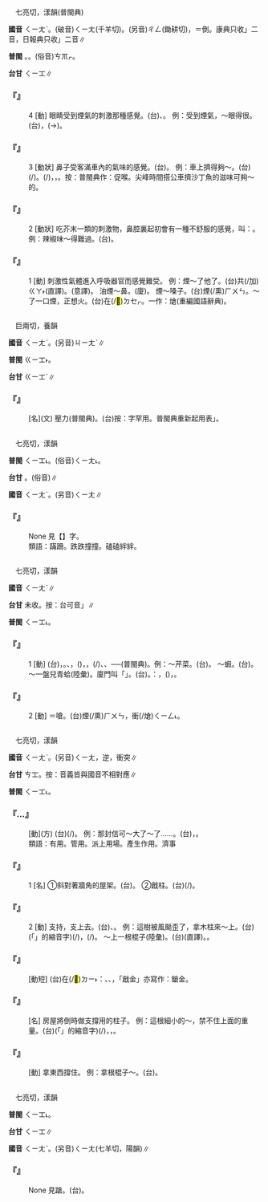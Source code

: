 
=={{ruby|嗆|ㄑㄧㄤˋ}}==

　七亮切，漾韻(普閩典)

'''國音''' <rt>ㄑㄧㄤˋ</rt>。(破音)<rt>ㄑㄧㄤ</rt>(千羊切)。(另音)<rt>ㄔㄥ</rt>(鋤耕切){{ruby|。|ㄘㄤ}}，{{ruby|倒|ㄉㄠˇ}}{{ruby|嗆|ㄘㄤ}}＝倒{{ruby|嗓|ㄙㄤˇ}}。康典只收{{ruby|「|ㄑㄧㄤ}}{{ruby|、|ㄘㄤ}}」二音，日報典只收{{ruby|「|ㄑㄧㄤ}}{{ruby|、|ㄑㄧㄤˋ}}」二音∥

'''普閩''' {{ruby|(文)|ㄑㄧㆲ˪}}。{{ruby|(白)|ㄑㄧㆫ˪}}。(俗音)<rt>ㄘㆭㆷ</rt>。

'''台甘''' <rt>ㄑㄧㆲ</rt>∥

    

==='''『{{ruby|嗆|ㄑㄧㄤˋ}}』'''===
:4  [動] 眼睛受到煙氣的刺激那種感覺。(台){{ruby|蘞|ㄏㄧㆰ}}、{{ruby|熏|ㄏㄨㄣ}}。 例：受到煙氣，～眼得很。(台){{ruby|熏|ㄏㄨㄣ}}{{ruby|著|ㄉㄧㄜㆷ ͘}}{{ruby|熏|ㄏㄨㄣ}}，{{ruby|目|ㆠㄚㆶ ͘}}{{ruby|珠|ㄗㄨ}}(→{{ruby|睭|ㄐㄧㄨ}}){{ruby|真|ㄐㄧㄣ}}{{ruby|蘞|ㄏㄧㆰ}}。
    

==='''『{{ruby|嗆|ㄑㄧㄤˋ}}』'''===
:3  [動狀] 鼻子受客滿車內的氣味的感覺。(台){{ruby|嗾|ㄗㄚㆶ ͘}}。 例：車上擠得夠～。(台){{ruby|車|ㄑㄧㄚ}}{{ruby|頂|ㄉㄧㄥˋ}}(/{{ruby|內|ㄌㄞ˫}}){{ruby|真|ㄐㄧㄣ}}{{ruby|<mark>&#xffbe2;</mark>|ㄎㆤㆷ}}{{ruby|/|ㄎㄨㆤㆷ}}。{{ruby|<mark>&#xffbe2;</mark>|ㄎㆤㆷ}}{{ruby|/|ㄎㄨㆤㆷ}}{{ruby|到|ㄍㄚ˪}}{{ruby|著|ㄉㄧㄜㆷ}}(/{{ruby|都|ㄉㄜ˫}}){{ruby|<mark>&#xffa49;</mark>|ㆠㆤㆷ}}{{ruby|/|ㆠㄨㆤㆷ}}{{ruby|實|ㄗㄚㆵ ͘}}{{ruby|悸|ㄎㄨㄧ˪}}，{{ruby|一|ㄧㆵ}}{{ruby|直|ㄉㄧㆵ ͘}}{{ruby|<mark>&#xffa49;</mark>|ㆠㆤㆷ}}{{ruby|/|ㆠㄨㆤㆷ}}{{ruby|嗾|ㄗㄚㆶ ͘}}{{ruby|起|·ㄎㄧˋ}}{{ruby|來|·ㄌㄞˊ}}，{{ruby|嗾|ㄗㄚㆶ ͘}}{{ruby|喉|ㄠˊ}}。按：普閩典作：促喉。尖峰時間搭公車擠沙丁魚的滋味可夠～的。
    

==='''『{{ruby|嗆|ㄑㄧㄤˋ}}』'''===
:2  [動狀] 吃芥末一類的刺激物，鼻腔裏起初會有一種不舒服的感覺，叫：{{ruby|嗆|ㄑㄧㄤˋ}}。 例：辣椒味～得難過。(台){{ruby|辣|ㄌㄨㄚㆷ ͘}}{{ruby|椒|ㄐㄧㄜ}}{{ruby|仔|ㄚ}}{{ruby|味|ㆠㄧ˫}}{{ruby|蘞|ㄏㄧㆰ}}{{ruby|到|ㄍㄚ˪}}{{ruby|<mark>&#xffa45;</mark>|ㆠㆤ˫}}{{ruby|/|ㆠㄨㆤ˫}}{{ruby|講|ㄍㆲˋ}}{{ruby|得|ㄉㄧㆵ}}。
    

==='''『{{ruby|嗆|ㄑㄧㄤˋ}}』'''===
:1  [動] 刺激性氣體進入呼吸器官而感覺難受。 例：煙～了他了。(台){{ruby|煙|ㄏㄨㄣ}}共(/加)<rt>ㄍㄚ˫</rt>{{ruby|伊|ㄧ}}{{ruby|嗆|ㄑㄧㄥ˪}}{{ruby|著|ㄉㄧㄜㆷ ͘}}(直譯)。{{ruby|伊|ㄧ}}{{ruby|去|ㄎㄧ˪}}{{ruby|被|ㄏㆦ˫}}{{ruby|煙|ㄏㄨㄣ}}{{ruby|薰|ㄏㄨㄣ}}{{ruby|著|ㄉㄧㄜㆷ ͘}}(意譯)。 油煙～鼻。(廈){{ruby|油|ㄧㄨˊ}}{{ruby|煙|ㄧㄢ}}{{ruby|嗆|ㄘㆭㆷ}}{{ruby|鼻|ㄆㆪ˫}}。 煙～嗓子。(台)煙(/熏)<rt>ㄏㄨㄣ</rt>{{ruby|嗾|ㄗㄚㆶ ͘}}{{ruby|嚨|ㄋㄚˊ}}{{ruby|喉|ㄠˊ}}。～了一口煙，正想火。(台){{ruby|乞|ㄎㄧ˪}}{{ruby|付|ㄏㆦ˫}}{{ruby|煙|ㄧㄢ}}{{ruby|嗾|ㄗㄚㆶ ͘}}{{ruby|著|ㄉㄧㄜㆷ ͘}}{{ruby|正|ㄐㄧㆩ˪}}在(/<mark>&#xf9549;</mark>)<rt>ㄉㆤㆷ</rt>{{ruby|<mark>&#xffa49;</mark>|ㆠㆤㆷ}}{{ruby|/|ㆠㄨㆤㆷ}}{{ruby|發|ㄏㄨㄚㆵ}}{{ruby|火|ㄏㆤˋ}}{{ruby|/|ㄏㄨㆤˋ}}{{ruby|/|ㄏㄜˋ}}{{ruby|受|ㄒㄧㄨ˫}}{{ruby|氣|ㄎㄧ˪}}。一作：熗(重編國語辭典)。
    

=={{ruby|<mark>&#xf90cf;</mark>|ㄑㄧㄤˋ}}==

　巨兩切，養韻

'''國音''' <rt>ㄑㄧㄤˋ</rt>。(另音)<rt>ㄐㄧㄤˋ</rt>∥

'''普閩''' <rt>ㄍㄧㆲ˫</rt>{{ruby|。|ㄎㄧㄤ˪}}。

'''台甘''' <rt>ㄍㄧㆲˋ</rt>{{ruby|。|ㄍㄧㆲˊ}}∥

    

==='''『{{ruby|<mark>&#xf90cf;</mark>|ㄑㄧㄤˋ}}』'''===
: [名](文) 壓力(普閩典)。(台)按：字罕用。普閩典重新起用表{{ruby|「|ㄍㄧㆲ˫}}{{ruby|、|ㄎㄧㄤ˪}}」。
    

=={{ruby|蹌|ㄑㄧㄤˋ}}==

　七亮切，漾韻

'''普閩''' <rt>ㄑㄧㆲ˪</rt>。(俗音)<rt>ㄑㄧㄤ˪</rt>。

'''台甘''' {{ruby|(文)|ㄑㄧㆲ˪}}{{ruby|。|ㄑㄧㆲ}}{{ruby|。|ㄘㆲ}}。{{ruby|(語)|ㄑㄧㄤ˪}}(俗音)∥

'''國音''' <rt>ㄑㄧㄤˋ</rt>。(另音)<rt>ㄑㄧㄤ</rt>∥

    

==='''『{{ruby|踉|ㄌㄧㄤˋ}}{{ruby|蹌|ㄑㄧㄤˋ}}』'''===
: None 見【{{ruby|踉|ㄌㄧㄤˋ}}】字。
:類語：蹣跚。跌跌撞撞。磕磕絆絆。
:
    

=={{ruby|熗|ㄑㄧㄤˋ}}==

　七亮切，漾韻

'''國音''' <rt>ㄑㄧㄤˋ</rt>∥

'''台甘''' 未收。按：台可音{{ruby|「|ㄑㄧㄥ˪}}」∥

'''普閩''' <rt>ㄑㄧㆲ˪</rt>。

    

==='''『{{ruby|熗|ㄑㄧㄤˋ}}』'''===
:1  [動] (台){{ruby|熗|ㄑㄧㄥ˪}}，{{ruby|一|ㄐㄧㆵ ͘}}{{ruby|種|ㄐㄧㆲˋ}}{{ruby|煮|ㄐㄧˋ}}{{ruby|/|ㄗㄨˋ}}{{ruby|菜|ㄘㄞ˪}}{{ruby|丌|ㆤ}}{{ruby|方|ㄏㆲ}}{{ruby|法|ㄏㄨㄚㆵ}}。{{ruby|將|ㄐㄧㆲ}}{{ruby|青|ㄘㆥ}}{{ruby|/|ㄑㆪ}}{{ruby|菜|ㄘㄞ˪}}{{ruby|或|ㄧㄚㆷ ͘}}{{ruby|是|ㄒㄧ˫}}{{ruby|蚶|ㄏㆰ}}{{ruby|蛤|ㄍㄚㆴ}}、{{ruby|蝦|ㄏㆤˊ}}{{ruby|仔|ㄚ}}{{ruby|等|ㄉㄧㄥˋ}}，{{ruby|下|ㄏㆤˊ}}{{ruby|落|ㄌㄜㆷ ͘}}{{ruby|去|·ㄎㄧ˪}}{{ruby|滾|ㄍㄨㄣˋ}}{{ruby|水|ㄗㄨㄧˋ}}{{ruby|內|ㄌㄞ˫}}{{ruby|燙|ㄊㆭ˪}}({{ruby|小|ㄒㄧㄜˋ}}{{ruby|可|ㄎㄨㄚˋ}}{{ruby|煮|ㄐㄧˋ}}{{ruby|/|ㄗㄨˋ}}){{ruby|一|ㄐㄧㆵ ͘}}{{ruby|下|·ㆤ˫}}，{{ruby|即|ㄐㄧㄚㆷ}}{{ruby|捊|ㄏㆦˊ}}{{ruby|起|·ㄎㄧˋ}}{{ruby|來|·ㄌㄞˊ}}，{{ruby|濫|ㄌㆰ˫}}(/{{ruby|澆|ㄍㄧㄠ}}){{ruby|油|ㄧㄨˊ}}、{{ruby|醋|ㄘㆦ˪}}、{{ruby|豆|ㄉㆦ˫}}{{ruby|油|ㄧㄨˊ}}{{ruby|等|ㄉㄧㄥˋ}}{{ruby|佐|ㄗㄜˋ}}{{ruby|料|ㄌㄧㄠ˫}}──{{ruby|冷|ㄌㄧㄥˋ}}{{ruby|拌|ㄅㄨㄢ˫}}(普閩典)。例：～芹菜。(台){{ruby|炒|ㄘㄚˋ}}{{ruby|芹|ㄎㄨㄣˊ}}{{ruby|/|ㄎㄧㄣˊ}}{{ruby|菜|ㄘㄞ˪}}。 ～蝦。(台){{ruby|熗|ㄑㄧㄥ˪}}{{ruby|蝦|ㄏㆤˊ}}{{ruby|仔|ㄚ}}。 ～一盤兒青蛤(陸彙)。廈門叫「{{ruby|白|ㄅㆤㆷ ͘}}{{ruby|煠|ㄙㄚㆷ ͘}}」。(台){{ruby|熗|ㄑㄧㄥ˪}}{{ruby|粉|ㄏㄨㄣˋ}}{{ruby|蟯|ㆣㄧㄜˊ}}{{ruby|或|ㄧㄚㆷ ͘}}{{ruby|是|ㄒㄧ˫}}{{ruby|蚶|ㄏㆰ}}。{{ruby|另|ㄌㄧㄥ˫}}{{ruby|一|ㄐㄧㆵ ͘}}{{ruby|種|ㄐㄧㆲˋ}}{{ruby|方|ㄏㆲ}}{{ruby|法|ㄏㄨㄚㆵ}}：{{ruby|先|ㄒㄧㄥ}}{{ruby|將|ㄐㄧㆲ}}{{ruby|肉|ㆠㄚㆷ}}，{{ruby|蔥|ㄘㄤ}}{{ruby|仔|ㄚ}}{{ruby|花|ㄏㄨㆤ}}({{ruby|細|ㄙㄨㆤ˪}}{{ruby|/|ㄙㆤ˪}}{{ruby|切|ㄑㄧㄚㆵ}}{{ruby|丌|ㆤ}}{{ruby|蔥|ㄘㄤ}}{{ruby|仔|ㄚ}}){{ruby|下|ㄏㆤ˫}}{{ruby|落|ㄌㄜㆷ ͘}}{{ruby|去|·ㄎㄧ˪}}{{ruby|炒|ㄘㄚˋ}}{{ruby|油|ㄧㄨˊ}}，{{ruby|然|ㆢㄧㄢˊ}}{{ruby|/|ㄌㄧㄢˊ}}{{ruby|後|ㄠ˫}}{{ruby|加|ㄍㄚ}}{{ruby|佐|ㄗㄜˋ}}{{ruby|料|ㄌㄧㄠ˫}}{{ruby|水|ㄗㄨㄧˋ}}{{ruby|煮|ㄐㄧˋ}}{{ruby|/|ㄗㄨˋ}}。
    

==='''『{{ruby|熗|ㄑㄧㄤˋ}}』'''===
:2  [動] ＝嗆。(台)煙(/熏)<rt>ㄏㄨㄣ</rt>，衝(/熗)<rt>ㄑㄧㄥ˪</rt>{{ruby|鼻|ㄆㆪ˫}}。
    

=={{ruby|戧|ㄑㄧㄤˋ}}==

　七亮切，漾韻

'''國音''' <rt>ㄑㄧㄤˋ</rt>。(另音)<rt>ㄑㄧㄤ</rt>，逆，衝突∥

'''台甘''' <rt>ㄘㆲ</rt>。按：音義皆與國音不相對應∥

'''普閩''' <rt>ㄑㄧㆲ˪</rt>。

    

==='''『{{ruby|擋|ㄉㄤˇ}}…{{ruby|戧|ㄑㄧㄤˋ}}』'''===
: [動](方) (台){{ruby|用|ㄧㆲ˫}}{{ruby|柱|ㄊㄧㄠ˫}}{{ruby|仔|ㄚ}}{{ruby|撐|ㄊㆪ˪}}{{ruby|/|ㄊㆥ˪}}{{ruby|咧|ㄌㆤ˪}}(/{{ruby|拄|ㄉㄨˋ}}{{ruby|咧|ㄌㆤ˪}})。 例：那封信可～大了～了……。(台){{ruby|<mark>&#xf8fbe;</mark>|ㄏㄧㆵ}}{{ruby|張|ㄉㄧㆧ}}{{ruby|/|ㄉㄧㆫ}}{{ruby|批|ㄆㆤ}}{{ruby|/|ㄆㄨㆤ}}{{ruby|大|ㄉㄨㄚ˫}}{{ruby|有|ㄨ˫}}{{ruby|路|ㄌㆦ˫}}{{ruby|用|ㄧㆲ˫}}，{{ruby|影|ㄧㄥˋ}}{{ruby|響|ㄏㄧㆲˋ}}{{ruby|真|ㄐㄧㄣ}}{{ruby|大|ㄉㄨㄚ˫}}。
:類語：有用。管用。派上用場。產生作用。濟事
:
    

==='''『{{ruby|戧|ㄑㄧㄤˋ}}』'''===
:1  [名] ①斜對著牆角的屋架。(台){{ruby|合|ㄍㄚㆴ}}{{ruby|壁|ㄅㄧㄚㆷ}}{{ruby|角|ㄍㄚㆶ}}{{ruby|成|ㄒㄧㄥˊ}}{{ruby|斜|ㄑㄧㄚˊ}}{{ruby|對|ㄉㄨㄧ˪}}{{ruby|向|ㄏㄧㆲ˪}}{{ruby|丌|ㆤ}}{{ruby|厝|ㄘㄨ˪}}{{ruby|殼|ㄎㄚㆶ}}。 ②戧柱。(台){{ruby|撐|ㄊㆪ˪}}{{ruby|/|ㄊㆥ˪}}{{ruby|壁|ㄅㄧㄚㆷ}}{{ruby|付|ㄏㆦ˫}}{{ruby|<mark>&#xffa45;</mark>|ㆠㆤ˫}}{{ruby|/|ㆠㄨㆤ˫}}{{ruby|倒|ㄉㄜˋ}}{{ruby|落|ㄌㄜㆷ ͘}}{{ruby|來|·ㄌㄞˊ}}{{ruby|丌|ㆤ}}{{ruby|棍|ㄍㄨㄣ˪}}{{ruby|仔|ㄚ}}(/{{ruby|柴|ㄘㄚˊ}}{{ruby|棵|ㄎㆦ}})。
    

==='''『{{ruby|戧|ㄑㄧㄤˋ}}』'''===
:2  [動] 支持，支上去。(台){{ruby|撐|ㄊㆪ˪}}{{ruby|/|ㄊㆥ˪}}、{{ruby|拄|ㄉㄨˋ}}。 例：這樹被風颳歪了，拿木柱來～上。(台){{ruby|<mark>&#xffb50;</mark>|ㄐㄧㆵ}}(「{{ruby|此|ㄐㄧˋ}}{{ruby|一|ㄐㄧㆵ ͘}}」的縮音字)(/{{ruby|此|ㄐㄧㆵ}}){{ruby|欉|ㄗㄤˊ}}{{ruby|樹|ㄑㄧㄨ˫}}{{ruby|被|ㄅㄧ˫}}{{ruby|風|ㄏㆲ}}{{ruby|/|ㄏㄨㄤ}}{{ruby|吹|ㄘㆤ}}{{ruby|/|ㄘㄨㆤ}}{{ruby|倒|ㄉㄜˋ}}{{ruby|落|ㄌㄜㆷ ͘}}{{ruby|來|·ㄌㄞˊ}}，{{ruby|揭|ㆣㄧㄚㆷ ͘}}{{ruby|一|ㄐㄧㆵ ͘}}{{ruby|枝|ㄍㄧ}}{{ruby|棍|ㄍㄨㄣ˪}}{{ruby|仔|ㄚ}}(/{{ruby|柴|ㄘㄚˊ}}{{ruby|棵|ㄎㆦ}}){{ruby|來|ㄌㄞˊ}}{{ruby|且|ㄑㄧㆩˋ}}{{ruby|加|ㄍㄚ}}{{ruby|拄|ㄉㄨˋ}}{{ruby|咧|ㄌㆤ˪}}。 ～上一根棍子(陸彙)。(台){{ruby|撐|ㄊㆪ˪}}{{ruby|/|ㄊㆥ˪}}{{ruby|一|ㄐㄧㆵ ͘}}{{ruby|枝|ㄍㄧ}}{{ruby|棍|ㄍㄨㄣ˪}}{{ruby|仔|ㄚ}}(直譯)。{{ruby|用|ㄧㆲ˫}}{{ruby|一|ㄐㄧㆵ ͘}}{{ruby|枝|ㄍㄧ}}{{ruby|柴|ㄘㄚˊ}}{{ruby|棵|ㄎㆦ}}{{ruby|加|ㄍㄚ}}{{ruby|撐|ㄊㆪ˪}}{{ruby|/|ㄊㆥ˪}}{{ruby|咧|ㄌㆤ˪}}。
    

==='''『{{ruby|戧|ㄑㄧㄤˋ}}{{ruby|金|ㄐㄧㄣ}}』'''===
: [動短] (台)在(/<mark>&#xf9853;</mark>)<rt>ㄉㄧ˫</rt>{{ruby|器|ㄎㄧ˪}}{{ruby|物|ㆠㄨㆵ ͘}}{{ruby|上|ㄒㄧㆲ˫}}{{ruby|裝|ㄗㆭ}}{{ruby|金|ㄍㄧㆬ}}：{{ruby|鍍|ㄉㆦ˫}}{{ruby|金|ㄍㄧㆬ}}、{{ruby|包|ㄅㄠ}}{{ruby|金|ㄍㄧㆬ}}、{{ruby|包|ㄅㄠ}}{{ruby|銀|ㆣㄨㄣˊ}}{{ruby|/|ㆣㄧㄣˊ}}{{ruby|殼|ㄎㄚㆶ}}，{{ruby|攏|ㄌㆲˋ}}{{ruby|叫|ㄍㄧㄜ˪}}{{ruby|做|ㄗㄨㆤ˪}}{{ruby|/|ㄗㄜ˪}}「戧金」亦寫作：鎗金。
    

==='''『{{ruby|戧|ㄑㄧㄤˋ}}{{ruby|柱|ㄓㄨˋ}}』'''===
: [名] 房屋將倒時做支撐用的柱子。 例：這根細小的～，禁不住上面的重量。(台){{ruby|<mark>&#xffb50;</mark>|ㄐㄧㆵ}}(「{{ruby|此|ㄐㄧˋ}}{{ruby|一|ㄐㄧㆵ ͘}}」的縮音字)(/{{ruby|此|ㄐㄧㆵ}}){{ruby|枝|ㄍㄧ}}{{ruby|厝|ㄘㄨ˪}}{{ruby|撐|ㄊㆪ˪}}{{ruby|/|ㄊㆥ˪}}{{ruby|呰|ㄐㄧㄚㆷ}}{{ruby|細|ㄙㄨㆤ˪}}{{ruby|/|ㄙㆤ˪}}{{ruby|棵|ㄎㆦ}}，{{ruby|頂|ㄉㄧㄥˋ}}{{ruby|面|ㆠㄧㄣ˫}}{{ruby|壓|ㄉㆤㆷ}}{{ruby|<mark>&#xf9075;</mark>|ㄏㄧㄚㆷ}}{{ruby|重|ㄉㄤ˫}}{{ruby|擋|ㄉㆲ˪}}{{ruby|亦|ㄚㆷ}}{{ruby|會|ㄨㆤ˫}}{{ruby|/|ㆤ˫}}{{ruby|住|ㄉㄧㄠˊ}}，{{ruby|擋|ㄉㆲˋ}}{{ruby|<mark>&#xffa49;</mark>|ㆠㆤ˫}}{{ruby|/|ㆠㄨㆤ˫}}{{ruby|住|ㄉㄧㄠˊ}}。
    

==='''『{{ruby|戧|ㄑㄧㄤˋ}}{{ruby|住|ㄓㄨˋ}}』'''===
: [動] 拿東西撐住。 例：拿根棍子～。(台){{ruby|用|ㄧㄥ˫}}{{ruby|/|ㄧㆲ˫}}{{ruby|棍|ㄍㄨㄣ˪}}{{ruby|仔|ㄚ}}{{ruby|加|ㄍㄚ}}{{ruby|撐|ㄊㆪ˪}}{{ruby|/|ㄊㆥ˪}}{{ruby|咧|ㄌㆤ˪}}。
    

=={{ruby|蹡|ㄑㄧㄤˋ}}==

　七亮切，漾韻

'''普閩''' <rt>ㄑㄧㆲ˪</rt>{{ruby|。|ㄑㄧㆲ}}。

'''台甘''' <rt>ㄑㄧㆲ</rt>∥

'''國音''' <rt>ㄑㄧㄤˋ</rt>。(另音)<rt>ㄑㄧㄤ</rt>(七羊切，陽韻)∥

    

==='''『{{ruby|踉|ㄌㄧㄤˋ}}{{ruby|蹡|ㄑㄧㄤˋ}}』'''===
: None 見{{ruby|踉|ㄌㄧㄤˋ}}蹌。(台){{ruby|踉|ㄌㆲ˪}}{{ruby|蹡|ㄑㄧㆲ}}。
    
